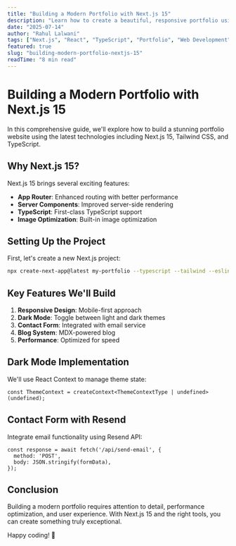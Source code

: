 ```yaml
---
title: "Building a Modern Portfolio with Next.js 15"
description: "Learn how to create a beautiful, responsive portfolio using Next.js 15, Tailwind CSS, and TypeScript with dark mode support."
date: "2025-07-14"
author: "Rahul Lalwani"
tags: ["Next.js", "React", "TypeScript", "Portfolio", "Web Development"]
featured: true
slug: "building-modern-portfolio-nextjs-15"
readTime: "8 min read"
---
```


# Building a Modern Portfolio with Next.js 15

In this comprehensive guide, we'll explore how to build a stunning portfolio website using the latest technologies including Next.js 15, Tailwind CSS, and TypeScript.

## Why Next.js 15?

Next.js 15 brings several exciting features:

- **App Router**: Enhanced routing with better performance
- **Server Components**: Improved server-side rendering
- **TypeScript**: First-class TypeScript support
- **Image Optimization**: Built-in image optimization

## Setting Up the Project

First, let's create a new Next.js project:

```bash
npx create-next-app@latest my-portfolio --typescript --tailwind --eslint
```

## Key Features We'll Build

1. **Responsive Design**: Mobile-first approach
2. **Dark Mode**: Toggle between light and dark themes
3. **Contact Form**: Integrated with email service
4. **Blog System**: MDX-powered blog
5. **Performance**: Optimized for speed

## Dark Mode Implementation

We'll use React Context to manage theme state:

```tsx
const ThemeContext = createContext<ThemeContextType | undefined>(undefined);
```

## Contact Form with Resend

Integrate email functionality using Resend API:

```tsx
const response = await fetch('/api/send-email', {
  method: 'POST',
  body: JSON.stringify(formData),
});
```

## Conclusion

Building a modern portfolio requires attention to detail, performance optimization, and user experience. With Next.js 15 and the right tools, you can create something truly exceptional.

Happy coding! 🚀
